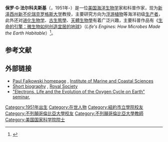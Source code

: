 {{Infobox scientist
| name = Paul G. Falkowski
| birth_date = 1951
| death_date = 
| residence = [[美国|美国]]、[[加拿大|加拿大]]
| nationality = [[美国|美国]]
| field = [[海洋生物学|海洋生物学]]
| work_institution = [[羅德島大學|羅德島大學]] <br />[[布鲁克黑文国家实验室|布鲁克黑文国家实验室]] <br />[[罗格斯大学|罗格斯大学]]
| alma_mater = [[纽约市立学院|纽约市立学院]] <br />[[不列顛哥倫比亞大學|不列顛哥倫比亞大學]]
| doctoral_students = [[费莉莎·沃尔夫－西蒙|费莉莎·沃尔夫－西蒙]] 
| prizes = Huntsman Medal <br />Hutchison Prize <br />Vernadsky medal ([[European_Geosciences_Union|EGU]]) <br /> [[ECI奖|ECI奖]] <br /> [[泰勒环境成就奖|泰勒环境成就奖]]
| footnotes =
}}
'''保罗·G·法尔科夫斯基'''（{{lang-en|Paul G. Falkowski}}，1951年-）是一位[[美国|美国]][[海洋生物学|海洋生物学]]家和科普作家，现为[[新泽西州|新泽西州]][[新不伦瑞克_(新泽西州)|新不伦瑞克]][[罗格斯大学|罗格斯大学]]教授，主要研究方向为[[浮游植物|浮游植物]]等海洋初级[[生产者|生产者]]，此外还对[[进化生物学|进化生物学]]、[[古生態學|古生態學]]、[[天體生物學|天體生物學]]有着广泛兴趣，主要科普作品有《[[生命的引擎：微生物如何创造宜居的地球|生命的引擎：微生物如何创造宜居的地球]]》（''Life's Engines: How Microbes Made the Earth Habitable''）<ref name=roysocbio>{{cite web |url=http://royalsociety.org/Photosynthetic-and-atmospheric-evolution/ |title=Photosynthetic and atmospheric evolution: speaker biography |date=2007-11-12 |publisher=[[Royal_Society|Royal Society]] |accessdate=2009-12-11 |archive-date=2011-10-11 |archive-url=https://web.archive.org/web/20111011224427/http://royalsociety.org/Photosynthetic-and-atmospheric-evolution/ |dead-url=no }}</ref>。

== 参考文献 ==
{{reflist}}

== 外部链接 ==
* [http://lifesci.rutgers.edu/~molbiosci/faculty/falkowski.html Paul Falkowski homepage] {{Wayback|url=http://lifesci.rutgers.edu/~molbiosci/faculty/falkowski.html |date=20130626074107 }}, [[Institute_of_Marine_and_Coastal_Sciences|Institute of Marine and Coastal Sciences]]
* [http://royalsociety.org/Photosynthetic-and-atmospheric-evolution/ Short biography] {{Wayback|url=http://royalsociety.org/Photosynthetic-and-atmospheric-evolution/ |date=20111011224427 }}, [[Royal_Society|Royal Society]]
* [http://mitworld.mit.edu/video/495 "Electrons, Life and the Evolution of the Oxygen Cycle on Earth" seminar], {{Wayback|url=http://mitworld.mit.edu/video/495 |date=20091209074658 }}

{{Authority control}}

{{DEFAULTSORT:Falkowski, Paul G.}}
[[Category:1951年出生|Category:1951年出生]]
[[Category:在世人物|Category:在世人物]]
[[Category:紐約市立學院校友|Category:紐約市立學院校友]]
[[Category:不列顛哥倫比亞大學校友|Category:不列顛哥倫比亞大學校友]]
[[Category:不列顛哥倫比亞大學教師|Category:不列顛哥倫比亞大學教師]]
[[Category:美国国家科学院院士|Category:美国国家科学院院士]]